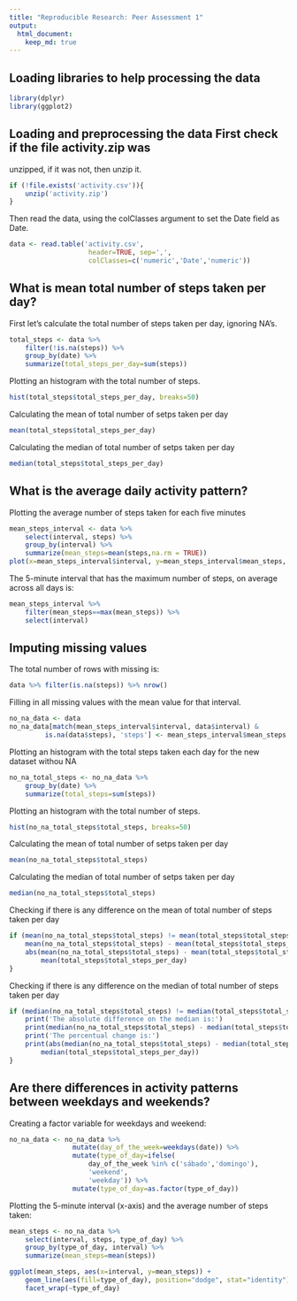 ```yaml
---
title: "Reproducible Research: Peer Assessment 1"
output: 
  html_document:
    keep_md: true
---
```


## Loading libraries to help processing the data
```r
library(dplyr)
library(ggplot2)
```

## Loading and preprocessing the data First check if the file activity.zip was
unzipped, if it was not, then unzip it.
```r
if (!file.exists('activity.csv')){
    unzip('activity.zip')
}
```
Then read the data, using the colClasses argument to set the Date field as Date.
```r
data <- read.table('activity.csv',
                    header=TRUE, sep=',',
                    colClasses=c('numeric','Date','numeric'))
```

## What is mean total number of steps taken per day?
First let's calculate the total number of steps taken per day, ignoring NA's.
```r
total_steps <- data %>%
    filter(!is.na(steps)) %>%
    group_by(date) %>%
    summarize(total_steps_per_day=sum(steps))
```

Plotting an histogram with the total number of steps.
```r
hist(total_steps$total_steps_per_day, breaks=50)
```

Calculating the mean of total number of setps taken per day
```r
mean(total_steps$total_steps_per_day)
```

Calculating the median of total number of setps taken per day
```r
median(total_steps$total_steps_per_day)
```

## What is the average daily activity pattern?
Plotting  the average number of steps taken for each five minutes
```r
mean_steps_interval <- data %>%
    select(interval, steps) %>%
    group_by(interval) %>%
    summarize(mean_steps=mean(steps,na.rm = TRUE))
plot(x=mean_steps_interval$interval, y=mean_steps_interval$mean_steps, type='l')
```

The 5-minute interval that has the maximum number of steps, on average across all days is:
```r
mean_steps_interval %>%
    filter(mean_steps==max(mean_steps)) %>%
    select(interval)
```

## Imputing missing values
The total number of rows with missing is:
```r
data %>% filter(is.na(steps)) %>% nrow()
```

Filling in all missing values with the mean value for that interval.
```r
no_na_data <- data
no_na_data[match(mean_steps_interval$interval, data$interval) &
         is.na(data$steps), 'steps'] <- mean_steps_interval$mean_steps
```

Plotting an histogram with the total steps taken each day for the new dataset withou NA
```r
no_na_total_steps <- no_na_data %>%
    group_by(date) %>%
    summarize(total_steps=sum(steps))
```

Plotting an histogram with the total number of steps.
```r
hist(no_na_total_steps$total_steps, breaks=50)
```

Calculating the mean of total number of setps taken per day
```r
mean(no_na_total_steps$total_steps)
```

Calculating the median of total number of setps taken per day
```r
median(no_na_total_steps$total_steps)
```

Checking if there is any difference on the mean of total number of steps taken per day
```r
if (mean(no_na_total_steps$total_steps) != mean(total_steps$total_steps_per_day)) {
    mean(no_na_total_steps$total_steps) - mean(total_steps$total_steps_per_day)
    abs(mean(no_na_total_steps$total_steps) - mean(total_steps$total_steps_per_day))/
        mean(total_steps$total_steps_per_day)
}
```

Checking if there is any difference on the median of total number of steps taken per day
```r
if (median(no_na_total_steps$total_steps) != median(total_steps$total_steps_per_day)) {
    print('The absolute difference on the median is:')
    print(median(no_na_total_steps$total_steps) - median(total_steps$total_steps_per_day))
    print('The percentual change is:')
    print(abs(median(no_na_total_steps$total_steps) - median(total_steps$total_steps_per_day))*100/
        median(total_steps$total_steps_per_day))
}
```


## Are there differences in activity patterns between weekdays and weekends?

Creating a factor variable for weekdays and weekend:
```r
no_na_data <- no_na_data %>%
                mutate(day_of_the_week=weekdays(date)) %>%
                mutate(type_of_day=ifelse(
                    day_of_the_week %in% c('sábado','domingo'),
                    'weekend',
                    'weekday')) %>%
                mutate(type_of_day=as.factor(type_of_day))
```

Plotting the 5-minute interval (x-axis) and the average number of steps taken:
```r
mean_steps <- no_na_data %>%
    select(interval, steps, type_of_day) %>%
    group_by(type_of_day, interval) %>%
    summarize(mean_steps=mean(steps))

ggplot(mean_steps, aes(x=interval, y=mean_steps)) +
    geom_line(aes(fill=type_of_day), position="dodge", stat="identity") +
    facet_wrap(~type_of_day)
```